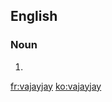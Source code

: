 {{also|va-jay-jay}}
==English==

===Noun===
{{en-noun}}

# {{alternative form of|va-jay-jay|lang=en}}

[[fr:vajayjay]]
[[ko:vajayjay]]